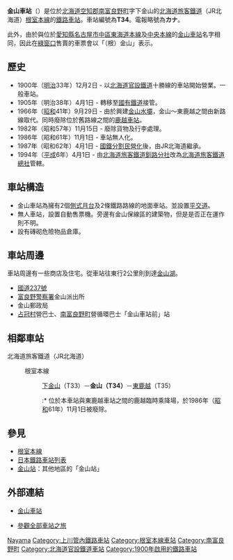 {{noteTA
|1=zh-tw:金山車站;zh-hk:金山站;
|2=zh-tw:下金山車站;zh-hk:下金山站;
|3=zh-tw:東鹿越車站;zh-hk:東鹿越站;
|4=zh-tw:鹿越車站;zh-hk:鹿越站;
}}
{{日本車站資訊
|公司色 = #2cb431
|文字色 = 
|站名 = 金山車站
|圖片 = Brick warehouse for danderous goods at Kanayama Station.jpg
|pxl = 240px
|圖片說明 = 站台上的倉庫
|日文原名 = 金山
|平假名 = かなやま
|羅馬拼音 = Kanayama
|副站名 = 
|前一站 = T33 [[下金山車站|下金山]]
|前一站距離 = 6.9
|後一站距離 = 13.2
|後一站 = [[東鹿越車站|東鹿越]] T35
|電報略號 = カナ
|車站編號 = {{車站編號c|pink|T34}}
|停站路線數 = 
|所屬公司 = [[北海道旅客鐵道|北海道旅客鐵道]]（JR北海道）
|所屬路線 = {{color|#f6989d|■}}[[根室本線|根室本線]]
|距離 = 81.6
|起點站 = [[瀧川車站|瀧川]]
|所在地 = [[北海道|北海道]][[空知郡|空知郡]][[南富良野町|南富良野町]]字下金山
|車站構造 = 地面車站
|月台配置 = 2面2線
|啟用年月日 = 1900年（[[明治|明治]]33年）12月2日
|廢站年月日 = 
|乘客人數 = 15
|上下車人次 = 
|統計年度 = 2012年
|轉車 = 
|備註 = 無人車站
|全寬備註 = 
}}

'''金山車站'''（{{jpn|j=金山駅|hg=かなやまえき|rm=Kanayama eki|f=y}}）是位於[[北海道|北海道]][[空知郡|空知郡]][[南富良野町|南富良野町]]字下金山的[[北海道旅客鐵道|北海道旅客鐵道]]（JR北海道）[[根室本線|根室本線]]的[[鐵路車站|鐵路車站]]。車站編號為'''T34'''。電報略號為'''カナ'''。

此外，由於與位於[[愛知縣|愛知縣]][[名古屋市|名古屋市]][[中區_(名古屋市)|中區]][[東海道本線|東海道本線]]及[[中央本線|中央本線]]的[[金山車站_(愛知縣)|金山車站]]名字相同，因此在[[綠窗口|綠窗口]]售賣的車票會以「（根）金山」表示。

== 歷史 ==
* 1900年（[[明治|明治]]33年）12月2日 - 以[[北海道官設鐵道|北海道官設鐵道]]十勝線的車站開始營業。一般車站。
* 1905年（明治38年）4月1日 - 轉移至[[日本國有鐵道|國有鐵道]]接管。
* 1966年（[[昭和|昭和]]41年）9月29日 - 由於興建[[金山水壩|金山水壩]]，金山～東鹿越之間由新路線取代。同時廢除位於舊路線之間的[[鹿越車站|鹿越車站]]。
* 1982年（昭和57年）11月15日 - 廢除貨物及行李處理。
* 1986年（昭和61年）11月1日 - 車站無人化。
* 1987年（昭和62年）4月1日 - [[國鐵分割民營化|國鐵分割民營化]]後，由JR北海道繼承。
* 1994年（[[平成|平成]]6年）4月1日 - 由[[北海道旅客鐵道釧路分社|北海道旅客鐵道釧路分社]]改為[[北海道旅客鐵道總社|北海道旅客鐵道總社]]管轄。

== 車站構造 ==
* 金山車站為擁有2個[[側式月台|側式月台]]及2條鐵路路線的地面車站。並設置[[平交道|平交道]]。
* 無人車站，設置自動售票機。旁邊有金山保線區的建築物，但是是否正在運作則不明。
* 設有磚砌危險物品倉庫。

== 車站周邊 ==
車站周邊有一些商店及住宅。從車站往東行2公里則到達[[金山湖|金山湖]]。
* [[國道237號|國道237號]]
* [[富良野警察署|富良野警察署]]金山派出所
* 金山郵政局
* [[占冠村|占冠村]]營巴士、[[南富良野町|南富良野町]]營循環巴士「金山車站前」站

== 相鄰車站 ==
; 北海道旅客鐵道（JR北海道）
: {{color|#f6989d|■}}根室本線
:: [[下金山站|下金山]]（T33）－'''金山（T34）'''－[[東鹿越站|東鹿越]]（T35）
:::* 位於本車站與東鹿越車站之間的鹿越臨時乘降場，於1986年（[[昭和|昭和]]61年）11月1日被廢除。

== 參見 ==
* [[根室本線|根室本線]]
* [[日本鐵路車站列表|日本鐵路車站列表]]
* [[金山站|金山站]]：其他地區的「金山站」

== 外部連結 ==
* {{ja}}[http://www.mapion.co.jp/station/ST20119/ 金山車站] {{Wayback|url=http://www.mapion.co.jp/station/ST20119/ |date=20191101180949 }}
* {{ja}}[http://www.tsuchibuta.com/jr-hokkaido/nemuroline/14kanayama/14kanayama.htm 參觀全部車站之旅] {{Wayback|url=http://www.tsuchibuta.com/jr-hokkaido/nemuroline/14kanayama/14kanayama.htm |date=20190723171710 }}

{{根室本線1}}

{{DEFAULTSORT:Kanayama}}
[[Category:日本鐵路車站_Ka|Nayama]]
[[Category:上川管內鐵路車站|Category:上川管內鐵路車站]]
[[Category:根室本線車站|Category:根室本線車站]]
[[Category:南富良野町|Category:南富良野町]]
[[Category:北海道官設鐵道車站|Category:北海道官設鐵道車站]]
[[Category:1900年啟用的鐵路車站|Category:1900年啟用的鐵路車站]]